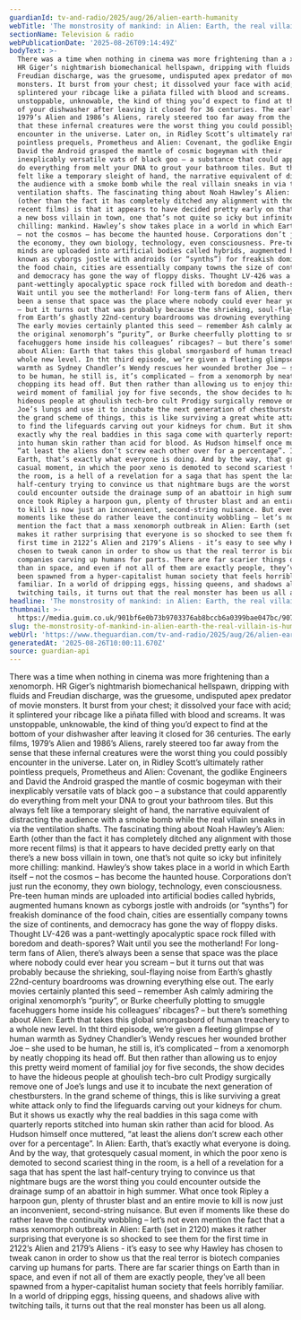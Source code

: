 ```yaml
---
guardianId: tv-and-radio/2025/aug/26/alien-earth-humanity
webTitle: 'The monstrosity of mankind: in Alien: Earth, the real villain is humanity'
sectionName: Television & radio
webPublicationDate: '2025-08-26T09:14:49Z'
bodyText: >-
  There was a time when nothing in cinema was more frightening than a xenomorph.
  HR Giger’s nightmarish biomechanical hellspawn, dripping with fluids and
  Freudian discharge, was the gruesome, undisputed apex predator of movie
  monsters. It burst from your chest; it dissolved your face with acid; it
  splintered your ribcage like a piñata filled with blood and screams. It was
  unstoppable, unknowable, the kind of thing you’d expect to find at the bottom
  of your dishwasher after leaving it closed for 36 centuries. The early films,
  1979’s Alien and 1986’s Aliens, rarely steered too far away from the sense
  that these infernal creatures were the worst thing you could possibly
  encounter in the universe. Later on, in Ridley Scott’s ultimately rather
  pointless prequels, Prometheus and Alien: Covenant, the godlike Engineers and
  David the Android grasped the mantle of cosmic bogeyman with their
  inexplicably versatile vats of black goo – a substance that could apparently
  do everything from melt your DNA to grout your bathroom tiles. But this always
  felt like a temporary sleight of hand, the narrative equivalent of distracting
  the audience with a smoke bomb while the real villain sneaks in via the
  ventilation shafts. The fascinating thing about Noah Hawley’s Alien: Earth
  (other than the fact it has completely ditched any alignment with those more
  recent films) is that it appears to have decided pretty early on that there’s
  a new boss villain in town, one that’s not quite so icky but infinitely more
  chilling: mankind. Hawley’s show takes place in a world in which Earth itself
  – not the cosmos – has become the haunted house. Corporations don’t just run
  the economy, they own biology, technology, even consciousness. Pre-teen human
  minds are uploaded into artificial bodies called hybrids, augmented humans
  known as cyborgs jostle with androids (or “synths”) for freakish dominance of
  the food chain, cities are essentially company towns the size of continents,
  and democracy has gone the way of floppy disks. Thought LV-426 was a
  pant-wettingly apocalyptic space rock filled with boredom and death-spores?
  Wait until you see the motherland! For long-term fans of Alien, there’s always
  been a sense that space was the place where nobody could ever hear you scream
  – but it turns out that was probably because the shrieking, soul-flaying noise
  from Earth’s ghastly 22nd-century boardrooms was drowning everything else out.
  The early movies certainly planted this seed – remember Ash calmly admiring
  the original xenomorph’s “purity”, or Burke cheerfully plotting to smuggle
  facehuggers home inside his colleagues’ ribcages? – but there’s something
  about Alien: Earth that takes this global smorgasbord of human treachery to a
  whole new level. In tht third episode, we’re given a fleeting glimpse of human
  warmth as Sydney Chandler’s Wendy rescues her wounded brother Joe – she used
  to be human, he still is, it’s complicated – from a xenomorph by neatly
  chopping its head off. But then rather than allowing us to enjoy this pretty
  weird moment of familial joy for five seconds, the show decides to have the
  hideous people at ghoulish tech-bro cult Prodigy surgically remove one of
  Joe’s lungs and use it to incubate the next generation of chestbursters. In
  the grand scheme of things, this is like surviving a great white attack only
  to find the lifeguards carving out your kidneys for chum. But it shows us
  exactly why the real baddies in this saga come with quarterly reports stitched
  into human skin rather than acid for blood. As Hudson himself once muttered,
  “at least the aliens don’t screw each other over for a percentage”. In Alien:
  Earth, that’s exactly what everyone is doing. And by the way, that grotesquely
  casual moment, in which the poor xeno is demoted to second scariest thing in
  the room, is a hell of a revelation for a saga that has spent the last
  half-century trying to convince us that nightmare bugs are the worst thing you
  could encounter outside the drainage sump of an abattoir in high summer. What
  once took Ripley a harpoon gun, plenty of thruster blast and an entire movie
  to kill is now just an inconvenient, second-string nuisance. But even if
  moments like these do rather leave the continuity wobbling – let’s not even
  mention the fact that a mass xenomorph outbreak in Alien: Earth (set in 2120)
  makes it rather surprising that everyone is so shocked to see them for the
  first time in 2122’s Alien and 2179’s Aliens - it’s easy to see why Hawley has
  chosen to tweak canon in order to show us that the real terror is biotech
  companies carving up humans for parts. There are far scarier things on Earth
  than in space, and even if not all of them are exactly people, they’ve all
  been spawned from a hyper-capitalist human society that feels horribly
  familiar. In a world of dripping eggs, hissing queens, and shadows alive with
  twitching tails, it turns out that the real monster has been us all along.
headline: 'The monstrosity of mankind: in Alien: Earth, the real villain is humanity'
thumbnail: >-
  https://media.guim.co.uk/901bf6e0b73b9703376ab8bccb6a0399bae047bc/907_0_2005_1606/500.jpg
slug: the-monstrosity-of-mankind-in-alien-earth-the-real-villain-is-humanity
webUrl: 'https://www.theguardian.com/tv-and-radio/2025/aug/26/alien-earth-humanity'
generatedAt: '2025-08-26T10:00:11.670Z'
source: guardian-api
---
```

There was a time when nothing in cinema was more frightening than a xenomorph. HR Giger’s nightmarish biomechanical hellspawn, dripping with fluids and Freudian discharge, was the gruesome, undisputed apex predator of movie monsters. It burst from your chest; it dissolved your face with acid; it splintered your ribcage like a piñata filled with blood and screams. It was unstoppable, unknowable, the kind of thing you’d expect to find at the bottom of your dishwasher after leaving it closed for 36 centuries. The early films, 1979’s Alien and 1986’s Aliens, rarely steered too far away from the sense that these infernal creatures were the worst thing you could possibly encounter in the universe. Later on, in Ridley Scott’s ultimately rather pointless prequels, Prometheus and Alien: Covenant, the godlike Engineers and David the Android grasped the mantle of cosmic bogeyman with their inexplicably versatile vats of black goo – a substance that could apparently do everything from melt your DNA to grout your bathroom tiles. But this always felt like a temporary sleight of hand, the narrative equivalent of distracting the audience with a smoke bomb while the real villain sneaks in via the ventilation shafts. The fascinating thing about Noah Hawley’s Alien: Earth (other than the fact it has completely ditched any alignment with those more recent films) is that it appears to have decided pretty early on that there’s a new boss villain in town, one that’s not quite so icky but infinitely more chilling: mankind. Hawley’s show takes place in a world in which Earth itself – not the cosmos – has become the haunted house. Corporations don’t just run the economy, they own biology, technology, even consciousness. Pre-teen human minds are uploaded into artificial bodies called hybrids, augmented humans known as cyborgs jostle with androids (or “synths”) for freakish dominance of the food chain, cities are essentially company towns the size of continents, and democracy has gone the way of floppy disks. Thought LV-426 was a pant-wettingly apocalyptic space rock filled with boredom and death-spores? Wait until you see the motherland! For long-term fans of Alien, there’s always been a sense that space was the place where nobody could ever hear you scream – but it turns out that was probably because the shrieking, soul-flaying noise from Earth’s ghastly 22nd-century boardrooms was drowning everything else out. The early movies certainly planted this seed – remember Ash calmly admiring the original xenomorph’s “purity”, or Burke cheerfully plotting to smuggle facehuggers home inside his colleagues’ ribcages? – but there’s something about Alien: Earth that takes this global smorgasbord of human treachery to a whole new level. In tht third episode, we’re given a fleeting glimpse of human warmth as Sydney Chandler’s Wendy rescues her wounded brother Joe – she used to be human, he still is, it’s complicated – from a xenomorph by neatly chopping its head off. But then rather than allowing us to enjoy this pretty weird moment of familial joy for five seconds, the show decides to have the hideous people at ghoulish tech-bro cult Prodigy surgically remove one of Joe’s lungs and use it to incubate the next generation of chestbursters. In the grand scheme of things, this is like surviving a great white attack only to find the lifeguards carving out your kidneys for chum. But it shows us exactly why the real baddies in this saga come with quarterly reports stitched into human skin rather than acid for blood. As Hudson himself once muttered, “at least the aliens don’t screw each other over for a percentage”. In Alien: Earth, that’s exactly what everyone is doing. And by the way, that grotesquely casual moment, in which the poor xeno is demoted to second scariest thing in the room, is a hell of a revelation for a saga that has spent the last half-century trying to convince us that nightmare bugs are the worst thing you could encounter outside the drainage sump of an abattoir in high summer. What once took Ripley a harpoon gun, plenty of thruster blast and an entire movie to kill is now just an inconvenient, second-string nuisance. But even if moments like these do rather leave the continuity wobbling – let’s not even mention the fact that a mass xenomorph outbreak in Alien: Earth (set in 2120) makes it rather surprising that everyone is so shocked to see them for the first time in 2122’s Alien and 2179’s Aliens - it’s easy to see why Hawley has chosen to tweak canon in order to show us that the real terror is biotech companies carving up humans for parts. There are far scarier things on Earth than in space, and even if not all of them are exactly people, they’ve all been spawned from a hyper-capitalist human society that feels horribly familiar. In a world of dripping eggs, hissing queens, and shadows alive with twitching tails, it turns out that the real monster has been us all along.
